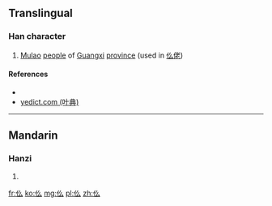 ==Translingual==

===Han character===
{{Han char|rn=9|rad=人|as=03|sn=5|four=|canj=人竹戈 (OHI)|ids=⿰[[亻]][[么]]}}

# [[Mulao]] [[people]] of [[Guangxi]] [[province]] (used in [[仫佬]])

====References====
* {{Han ref|kx=0094.051|hdz=10114.100|uh=4EEB|ud=20203}}
*[http://yedict.com/htm/4E/4EEB.htm yedict.com (叶典)]

----

==Mandarin==

===Hanzi===
{{cmn-hanzi|pin=[[mù]] ([[mu4]])|wg=mu<sup>4</sup>}}

# {{defn|lang=cmn|sort=人03}}

[[fr:仫]]
[[ko:仫]]
[[mg:仫]]
[[pl:仫]]
[[zh:仫]]